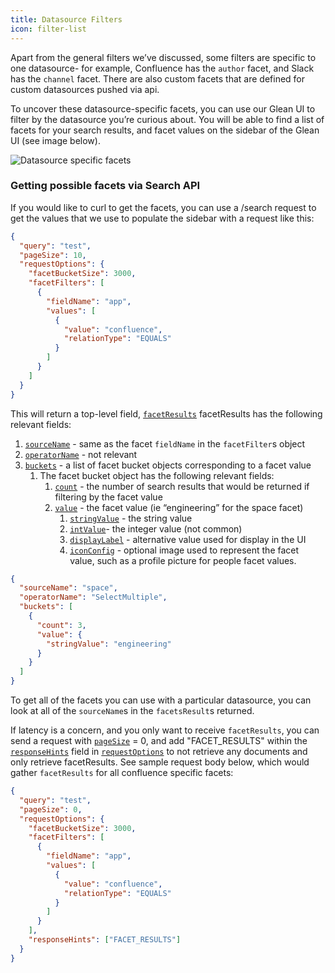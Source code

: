 ```yaml
---
title: Datasource Filters
icon: filter-list
---
```


Apart from the general filters we’ve discussed, some filters are specific to one datasource- for example, Confluence has the `author` facet, and Slack has the `channel` facet. There are also custom facets that are defined for custom datasources pushed via api.

To uncover these datasource-specific facets, you can use our Glean UI to filter by the datasource you’re curious about. You will be able to find a list of facets for your search results, and facet values on the sidebar of the Glean UI (see image below).

![Datasource specific facets](./images/custom-operators.png)

### Getting possible facets via Search API

If you would like to curl to get the facets, you can use a /search request to get the values that we use to populate the sidebar with a request like this:

```json
{
  "query": "test",
  "pageSize": 10,
  "requestOptions": {
    "facetBucketSize": 3000,
    "facetFilters": [
      {
        "fieldName": "app",
        "values": [
          {
            "value": "confluence",
            "relationType": "EQUALS"
          }
        ]
      }
    ]
  }
}
```

This will return a top-level field, [`facetResults`](https://developers.glean.com/client/operation/search/#tag/Search/operation/search!c=200&path=facetResults&t=response)
facetResults has the following relevant fields:

1. [`sourceName`](https://developers.glean.com/client/operation/search/#tag/Search/operation/search!c=200&path=facetResults&t=response) - same as the facet `fieldName` in the `facetFilter`s object
2. [`operatorName`](https://developers.glean.com/client/operation/search/#tag/Search/operation/search!c=200&path=facetResults&t=response) - not relevant
3. [`buckets`](https://developers.glean.com/client/operation/search/#tag/Search/operation/search!c=200&path=facetResults&t=response) - a list of facet bucket objects corresponding to a facet value
   1. The facet bucket object has the following relevant fields:
      1. [`count`](https://developers.glean.com/client/operation/search/#tag/Search/operation/search!c=200&path=facetResults&t=response) - the number of search results that would be returned if filtering by the facet value
      2. [`value`](https://developers.glean.com/client/operation/search/#tag/Search/operation/search!c=200&path=facetResults&t=response) - the facet value (ie “engineering” for the space facet)
         1. [`stringValue`](https://developers.glean.com/client/operation/search/#tag/Search/operation/search!c=200&path=facetResults&t=response) - the string value
         2. [`intValue`](https://developers.glean.com/client/operation/search/#tag/Search/operation/search!c=200&path=facetResults&t=response)- the integer value (not common)
         3. [`displayLabel`](https://developers.glean.com/client/operation/search/#tag/Search/operation/search!c=200&path=facetResults&t=response) - alternative value used for display in the UI
         4. [`iconConfig`](https://developers.glean.com/client/operation/search/#tag/Search/operation/search!c=200&path=facetResults&t=response) - optional image used to represent the facet value, such as a profile picture for people facet values.

```json
{
  "sourceName": "space",
  "operatorName": "SelectMultiple",
  "buckets": [
    {
      "count": 3,
      "value": {
        "stringValue": "engineering"
      }
    }
  ]
}
```

To get all of the facets you can use with a particular datasource, you can look at all of the `sourceName`s in the `facetsResult`s returned.

If latency is a concern, and you only want to receive `facetResults`, you can send a request with [`pageSize`](https://developers.glean.com/client/operation/search/#tag/Search/operation/search!path=pageSize&t=request) = 0, and add "FACET_RESULTS" within the [`responseHints`](https://developers.glean.com/client/operation/search/#tag/Search/operation/search!path=requestOptions/responseHints&t=request) field in [`requestOptions`](https://developers.glean.com/client/operation/search/#tag/Search/operation/search!path=requestOptions&t=request) to not retrieve any documents and only retrieve facetResults. See sample request body below, which would gather `facetResults` for all confluence specific facets:

```json
{
  "query": "test",
  "pageSize": 0,
  "requestOptions": {
    "facetBucketSize": 3000,
    "facetFilters": [
      {
        "fieldName": "app",
        "values": [
          {
            "value": "confluence",
            "relationType": "EQUALS"
          }
        ]
      }
    ],
    "responseHints": ["FACET_RESULTS"]
  }
}
```
